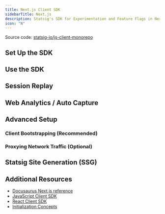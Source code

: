 ```yaml
---
title: Next.js Client SDK
sidebarTitle: Next.js
description: Statsig's SDK for Experimentation and Feature Flags in Next.js applications.
icon: "N"
---
```




<Callout icon="github">
Source code: <a href="https://github.com/statsig-io/js-client-monorepo" target="_blank" rel="noreferrer">statsig-io/js-client-monorepo</a>
</Callout>

## Set Up the SDK

<Steps>
  <Step title="Install the SDK">
    <Installation/>
    <aiSetup/>
  </Step>
  <Step title="Initialize the SDK">
    <manualInstallation/>
  </Step>
</Steps>

## Use the SDK

<checkGateIntro/>
<checkGate/>

<getDynamicConfigIntro/>
<getDynamicConfig/>

<getExperimentLayerIntro/>

<getExperiment/>

<paramStoresIntro />
<paramStore />

<logEventIntro/>
<logEvent/>

## Session Replay

<sessionReplay/>

## Web Analytics / Auto Capture

<webAnalytics/>

<JSStableID/>

## Advanced Setup

### Client Bootstrapping (Recommended)

<bootstrapping/>

### Proxying Network Traffic (Optional)

<proxying/>

## Statsig Site Generation (SSG)

<ssg/>

<statsigOptions />
<JSStatsigOptions />

## Additional Resources

- <a href="https://docs.statsig.com/client/javascript-sdk/next-js/" target="_blank" rel="noreferrer">Docusaurus Next.js reference</a>
- <a href="/client/javascript-sdk">JavaScript Client SDK</a>
- <a href="/client/react">React Client SDK</a>
 - <a href="/client/concepts/initialize">Initialization Concepts</a>
